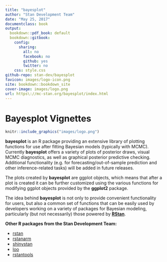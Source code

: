 ```yaml
---
title: "bayesplot"
author: "Stan Development Team"
date: "May 25, 2017"
documentclass: book
output:
  bookdown::pdf_book: default
  bookdown::gitbook:
    config:
      sharing:
        all: no
        facebook: no
        github: yes
        twitter: no
    css: style.css
github-repo: stan-dev/bayesplot
favicon: images/logo-icon.png
site: bookdown::bookdown_site
cover-image: images/logo.png
url: https\://mc-stan.org/bayesplot/index.html
---
```


# Bayesplot Vignettes {-}


```r
knitr::include_graphics("images/logo.png")
```

**bayesplot** is an R package providing an extensive library of plotting functions for use
after fitting Bayesian models (typically with MCMC). Currently **bayesplot** offers a variety
of plots of posterior draws, visual MCMC diagnostics, as well as graphical posterior
predictive checking. Additional functionality (e.g. for forecasting/out-of-sample prediction
and other inference-related tasks) will be added in future releases.

The plots created by **bayesplot** are ggplot objects, which means that after
a plot is created it can be further customized using the various functions for
modifying ggplot objects provided by the **ggplot2** package.

The idea behind **bayesplot** is not only to provide convenient functionality for users, but
also a common set of functions that can be easily used by developers working on a variety of
packages for Bayesian modeling, particularly (but not necessarily) those powered by
[**RStan**](https://github.com/stan-dev/rstan).


**Other R packages from the Stan Development Team:**

* [rstan](http://mc-stan.org/interfaces/rstan.html)
* [rstanarm](http://mc-stan.org/interfaces/rstanarm.html)
* [shinystan](http://mc-stan.org/interfaces/shinystan.html)
* [loo](http://mc-stan.org/interfaces/loo.html)
* [rstantools](http://mc-stan.org/interfaces/rstantools.html)
